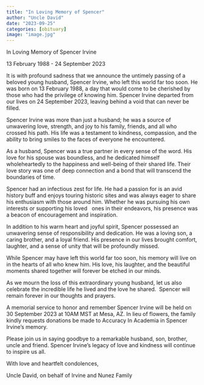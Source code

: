 ```yaml
---
title: "In Loving Memory of Spencer"
author: "Uncle David"
date: "2023-09-25"
categories: [obituary]
image: "image.jpg"
---
```


In Loving Memory of Spencer Irvine

13 February 1988 - 24 September 2023

It is with profound sadness that we announce the untimely passing of a beloved young husband, Spencer Irvine, who left this world far too soon. He was born on 13 February 1988, a day that would come to be cherished by those who had the privilege of knowing him. Spencer Irvine departed from our lives on 24 September 2023, leaving behind a void that can never be filled.

Spencer Irvine was more than just a husband; he was a source of unwavering love, strength, and joy to his family, friends, and all who crossed his path. His life was a testament to kindness, compassion, and the ability to bring smiles to the faces of everyone he encountered.

As a husband, Spencer was a true partner in every sense of the word. His love for his spouse was boundless, and he dedicated himself wholeheartedly to the happiness and well-being of their shared life. Their love story was one of deep connection and a bond that will transcend the boundaries of time.

Spencer had an infectious zest for life. He had a passion for is an avid history buff and enjoys touring historic sites and was always eager to share his enthusiasm with those around him. Whether he was pursuing his own interests or supporting his loved   ones in their endeavors, his presence was a beacon of encouragement and inspiration.

In addition to his warm heart and joyful spirit, Spencer possessed an unwavering sense of responsibility and dedication. He was a loving son, a caring brother, and a loyal friend. His presence in our lives brought comfort, laughter, and a sense of unity that will be profoundly missed.

While Spencer may have left this world far too soon, his memory will live on in the hearts of all who knew him. His love, his laughter, and the beautiful moments shared together will forever be etched in our minds.

As we mourn the loss of this extraordinary young husband, let us also celebrate the incredible life he lived and the love he shared.  Spencer will remain forever in our thoughts and prayers.

A memorial service to honor and remember Spencer Irvine will be held on 30 September 2023 at 10AM MST at Mesa, AZ. In lieu of flowers, the family kindly requests donations be made to Accuracy In Academia in Spencer Irvine's memory.

Please join us in saying goodbye to a remarkable husband, son, brother, uncle and friend. Spencer Irvine's legacy of love and kindness will continue to inspire us all.

With love and heartfelt condolences,

Uncle David, on behalf of Irvine and Nunez Family
